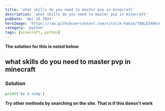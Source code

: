 ```yaml
---
title: 'what skills do you need to master pvp in minecraft'
description: 'what skills do you need to master pvp in minecraft'
pubDate: 'Apr 16 2024'
heroImage: 'https://raw.githubusercontent.com/vitalik-hakim/TABLES404/main/error_b/python.jpg'
category: 'python'
tags: [minecraft, python]
---
```


**The solution for this is noted below**

## what skills do you need to master pvp in minecraft

### Solution

```python
print('be a simp')
```

**Try other methods by searching on the site. That is if this doesn't work**
